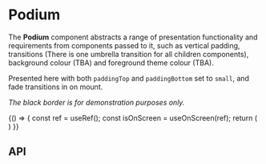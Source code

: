 
<Meta title="Components/Podium" component={Podium} decorators={[withKnobs]} />

# Podium

The **Podium** component abstracts a range of presentation functionality and requirements from components passed to it,
such as vertical padding, transitions (There is one umbrella transition for all children components), background colour (TBA)
and foreground theme colour (TBA).

Presented here with both `paddingTop` and `paddingBottom` set to `small`, and fade transitions in on mount.

*The black border is for demonstration purposes only.*

<Preview>
  <Story name="Base component">
    {() => {
      const ref = useRef();
      const isOnScreen = useOnScreen(ref);
      return (
        <div style={{ border: '1px solid #333', margin: '20px'}}>
          <Podium
            paddingTop={select(
              'paddingTop',
              ['none', 'small', 'medium', 'large'],
              'small',
            )}
            paddingBottom={select(
              'paddingBottom',
              ['none', 'small', 'medium', 'large'],
              'small',
            )}
            isActive={isOnScreen}
            transition="fade"
            ref={ref}
          >
            <Carousel
              introduction={CarouselFixture.introduction}
              slides={CarouselFixture.slides}
            />
          </Podium>
        </div>
      )
    }}
  </Story>
</Preview>

## API

<Props of={Podium} />
